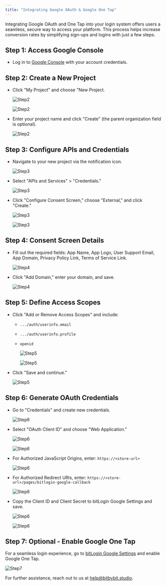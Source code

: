 ```yaml
---
title: "Integrating Google OAuth & Google One Tap"
---
```


Integrating Google OAuth and One Tap into your login system offers users a seamless, secure way to access your platform. This process helps increase conversion rates by simplifying sign-ups and logins with just a few steps.

## Step 1: Access Google Console

- Log in to [Google Console](https://console.cloud.google.com) with your account credentials.

## Step 2: Create a New Project

- Click "My Project" and choose "New Project.

  ![Step2](https://cdn.prod.website-files.com/659655f5b20d395a5c69efcf/66b5bb9c914b366fdff3cb27_AD_4nXf9dQypl5mAGWuxAUnbG-Q-ffovYJJCiFckuOqjjw32sF6KBGd6NVnv5LTg8Jl763xNpHnjoJt2dz2Ltgzo5xujhyjxNi02kuHjloMjc5j-K-BuYcOIo7bPaA4mk3tsEigghULU6PLQ4SfKQEJ5hU0M0tC7.png)

  ![Step2](https://cdn.prod.website-files.com/659655f5b20d395a5c69efcf/66b5bb9ca25a00f73d14ab07_AD_4nXeOnpt3RIEtiG4ppt2HT1wJERw_HPFNmYRJD973yC-5AIzLuNZz9ZueKChvCNAPKhafeOQ5FkdZURupjssd2lAmZbqMRyYAm5ek9klKSoMpEutr6H6CKImu4hWsdOqmb_MejRbnzeqYym16oOtG-9exMXIP.png)
- Enter your project name and click "Create" (the parent organization field is optional).

  ![Step2](https://cdn.prod.website-files.com/659655f5b20d395a5c69efcf/66b5bb9ca2cad9101a8647d0_AD_4nXfwJOR4MkRUarDgsWjGJ_eT3pKow8p0ZNHa_eI3qo-hbk2MTGAPNKZaYptUZF222DtpVB3pxfXQUHdQVjSMR7CGXQB9U5kihxlHlrJbTvay10hAf8wgVHF9F_Nge-ar7szsKAZ3FC63JBTWMwK79lf5wVuj.png)

## Step 3: Configure APIs and Credentials

- Navigate to your new project via the notification icon.

  ![Step3](https://cdn.prod.website-files.com/659655f5b20d395a5c69efcf/66b5bb9cc0b92b8fd8a142c4_AD_4nXfAaaD9kbdu-rSYt3S7OWWMQB_ZCD_ZTTPLCE9d8YPl7axZNyUhpfw6r_vhQGY4lka907Ypg--Cyeqm1mJOrzuk9ss9ypzH20ZZA-1PaE1C2egzuLVocxq4If_emBt-q4jtiWQErca7Mdj1mpUp0d7vmd2n.png)
- Select "APIs and Services" \> "Credentials."

  ![Step3](https://cdn.prod.website-files.com/659655f5b20d395a5c69efcf/66b5bb9c5e2445f0e67539b8_AD_4nXfhzKLvIIjRVaRvL9oqkeOIgWSI1vXXMZOwrVoTbRxhB8bM7OCgIA4zHmez8ef6qXON8P2owGdJeiouQL6zZm3RtNe0XmkQuvkpRgmOy4sADiWnKHY1mAYU__ZfoVQBAuIocLhSCgCGBnR4HPhBEWxMurGd.png)
- Click "Configure Consent Screen," choose "External," and click "Create."

  ![Step3](https://cdn.prod.website-files.com/659655f5b20d395a5c69efcf/66b5bb9cb283ab0cd8b34192_AD_4nXdIWu6U5YOqVfg9L-hn-gfaZtMPdRiNBCS6oOG2XpXqv44nyxisnp26USzgXINubuUiqycQx5t8btfTkSbTgTRX2aQFLFvJdXfI_hvZLr6O9YuHsyfAmcg6K8-AcHWaujbZ3yoXvjCbevQAyTv6oX_7UtzK.png)

  ![Step3](https://cdn.prod.website-files.com/659655f5b20d395a5c69efcf/66b5bb9cf93f3c827850bf3a_AD_4nXdDCAsvRNC8UWodjULo5fluE2TKd29hSqby4nT8cH13aGE_HZc__7KhKoIzInL68IByzsY0TfNnWVsdpmBUi_Tr_6R0YHSgMuMit7_qHiDNHXyIwOfJyPYn86Ni1yQlpXB290ufkF0vx226CH6lAm-bL0yr.png)

## Step 4: Consent Screen Details

- Fill out the required fields: App Name, App Logo, User Support Email, App Domain, Privacy Policy Link, Terms of Service Link.

  ![Step4](https://cdn.prod.website-files.com/659655f5b20d395a5c69efcf/66b5bb9cc9b7e2cff292554b_AD_4nXdNS13wm9KOMGePt_r0f9oy8uckJyv8vDM_zzUqeTKJs-dr6Ghwgs4GS8RbcIJQWlKieqrpoO503DiLplZXci1kL9sAJ-SWpOWqVIKOWJzpPiQPDmhDGIARmsuoc3I48DBWSk38mYgq0sBd6q1phhI-uMwl.png)
- Click "Add Domain," enter your domain, and save.

  ![Step4](https://cdn.prod.website-files.com/659655f5b20d395a5c69efcf/66b5bb9c06afb8efd1706756_AD_4nXcSRzqTu01ZbGzGBxVWMlYq_flfFlREI-hmkppXDLl2xsEW-DdiN27sAlpXmKWaU5ktoEk_R8ds26DMf3xIQ_R3se-xlDZXJj7ZpbfVmWhp9_K8I3peS1EoAYNnRSve8LdGKDp2mzZbfj1FeGucNWPA-r-f.png)

## Step 5: Define Access Scopes

- Click "Add or Remove Access Scopes" and include:
  - `.../auth/userinfo.email`
  - `.../auth/userinfo.profile`
  - `openid`

    <img
      src="https://cdn.prod.website-files.com/659655f5b20d395a5c69efcf/66b5bb9ca25a00f73d14ab0a_AD_4nXercQmgs568fEFuGjBK3PZKXHrrd8m4Uad1b1KHrldmzPt54uxnmCaR4nfvIBxgfRZaGuwOox9IRAgqsMO3YmBUwqcs8XLAzCr3LjA9VluWk-Qjpe5paO3KJ1wittveXuVKw6Z89Im-omyaXLNKPs6fMSgu.png"
      alt="Step5"
      className="mx-auto"
    />

    ![Step5](https://cdn.prod.website-files.com/659655f5b20d395a5c69efcf/66b5bb9c71807e2b2d11fa91_AD_4nXfZ96Ht-qkAYowD5VcSKRP2caJDEG0IzFxWCeCOxbSIxQ-g_khvxA8KuEC6zQHkgPBQdQQxz2YAgbhE2p7MoOVCUyGJzdHgNed9Qv4w6qzB5xTtWvhd47BAaqHdp9pmkmTTPgYsQ6Ook_tCEHUvLg8e0-3r.png)
- Click "Save and continue."

  ![Step5](https://cdn.prod.website-files.com/659655f5b20d395a5c69efcf/66b5bb9c0e44bfb9a01e8da9_AD_4nXff-_L6Fx5W-3Mlxb14yvQIOPbkBechdszDdSsgjlLNXtU9J0vG1e5tRKyeAf8523LnuC7kRdbrH3jwMJERIhpiq_0uXupBtz_lldwqidmO9wXP6ui0H3J3I-auMRn6Oh37V_f5_LXu0498AWNodNLhvOyd.png)

## Step 6: Generate OAuth Credentials

- Go to "Credentials" and create new credentials.

  ![Step6](https://cdn.prod.website-files.com/659655f5b20d395a5c69efcf/66b5bb9cb1f3e1bcf3e7d8d3_AD_4nXeJWU1iEOPBE843Q2nWoQ0LnfQcqsqV29UXUkN_-ZWXFbl6wOZBFhPonnEUmFY-RuUeJ4XUsVfLSkbsJtyuFsGZywZpzcyf9_4Wpm909g5iVz3kCe_nKU20fqQXmfIeejUb3Zrva-glJ7Iv8D5QZieQdhTt.png)
- Select "OAuth Client ID" and choose "Web Application."

  ![Step6](https://cdn.prod.website-files.com/659655f5b20d395a5c69efcf/66b5bb9c4e16d133ccbebade_AD_4nXeVxBLy6gOK0nGrFqlDgTS6QbzMmnS-xphX5xCkvOUbGekyYq71xw4ucMdfun4rTdW1Q5W5ok9PEV5i8tvacB7pB4wOl_2XplXSJZW6PVv1Kth8V0TWCsNnePAIYgkm-Cjg02I68qAwvMCJAwCKXR4hD-oS.png)

  ![Step6](https://cdn.prod.website-files.com/659655f5b20d395a5c69efcf/66b5bb9cba25ff21244223e1_AD_4nXeYuSs0gXVm8Cd-uReq3jpTOIfYzfUGMdOgNIe2lUKIb_HfL6r2KdIPNoHPH8KYklQDrUsSQ79_eGEm6c8S39jpB98JDeBlCoiYiitPGB8Vu0-XVD3McLc611VVvB1B14Vzow7cROHxBA8LpxEroxmOjQkp.png)
- For Authorized JavaScript Origins, enter: `https://<store-url>`

  ![Step6](https://cdn.prod.website-files.com/659655f5b20d395a5c69efcf/674937111eef3246ea0177d2_AD_4nXe1w4Pydr3qUu1NdzzYJJTZhbL0Q6cqqYTljG8H7dnqQ1yMttSfYj3CEwgynfzkNL5g1j1rYeSuUZRq3ORby3SNAMWpaNFE_Im-0DFycXK0A9iMVcgiVknVaK3lVhwMa6aP8fpG0A.png)
- For Authorized Redirect URIs, enter: `https://<store-url>/pages/bitlogin-google-callback`

  ![Step6](https://cdn.prod.website-files.com/659655f5b20d395a5c69efcf/674937404caddb2961a22507_AD_4nXcxseMJb7HFAxP4ZKMi1BalcO4wnUPDqt6PvqizRGXt6ebwJIDJWzmXZDB3lWe48YuTiOjxs_3PhhauBwM9wO7Sv7eu0YoHMXDnsXU7MhKCT74--xpwM7IYX0A_NtMFTTP0S29gjw.png)
- Copy the Client ID and Client Secret to bitLogin Google Settings and save.

  ![Step6](https://cdn.prod.website-files.com/659655f5b20d395a5c69efcf/674937b2ecb3275d2bed00ce_AD_4nXfQxhyhuU1zODFTbR9IEmhKkVmkKftuWA-c6EWPmSHfk_sXyFLOQSfTeki2veWGg-h5-nuuXd_EFGgI6J991Vf0F9a9CTTUO1XDypcMNHB7HwnHl_29IE_D5cwtOaxfXSqrgGdREw.png)

  ![Step6](https://cdn.prod.website-files.com/659655f5b20d395a5c69efcf/66b5bb9d06afb8efd17067a3_AD_4nXebzbsbO74KWw-Yq2iXkXK2OUv4D1Atqapa-qKJGZKb3AA7Ed4SzHB39sFshjfeyS_VG9MzLRcikU4cxj3E6Ld5zQzb3TuD3-cvrsHBV1CHVKRV9dzvDm5X9JiYeLDo63iyWm4KtMBZ4rLBzheVM2FPnRsg.png)

## Step 7: Optional - Enable Google One Tap

For a seamless login experience, go to [bitLogin Google Settings](https://app.bitbybit.studio) and enable Google One Tap.

![Step7](https://cdn.prod.website-files.com/659655f5b20d395a5c69efcf/66b5bb9cb283ab0cd8b34199_AD_4nXezcxlikLP_5QxuzjnCjzjm2dr5qZGV5pHpVeO_I5YM6WlteXaOxwCgHiWJGbaqCG_KSGjyeWceoLG2opZI0FhlO2WDL7chogZUPP3eLaAXLWPSjHK8mKKQK6pXEQEGwvLa179O03BAUA8LO5lQoDkL0O2_.png)

For further assistance, reach out to us at [help@bitbybit.studio](mailto:help@bitbybit.studio).